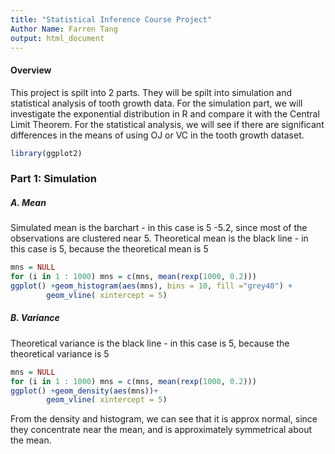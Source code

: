 ```yaml
---
title: "Statistical Inference Course Project"
Author Name: Farren Tang
output: html_document
---
```


#### Overview
This project is spilt into 2 parts. They will be spilt into simulation and statistical analysis of tooth growth data. 
For the simulation part, we will investigate the exponential distribution in R and compare it with the Central Limit Theorem.
For the statistical analysis, we will see if there are significant differences in the means of using OJ or VC in the tooth growth dataset. 

```r
library(ggplot2)
```


### Part 1: Simulation 
##### A. Mean
Simulated mean is the barchart - in this case is 5 -5.2, since most of the observations are clustered near 5. 
Theoretical mean is the black line - in this case is 5, because the theoretical mean is 5   
```r
mns = NULL
for (i in 1 : 1000) mns = c(mns, mean(rexp(1000, 0.2)))
ggplot() +geom_histogram(aes(mns), bins = 10, fill ="grey40") +
        geom_vline( xintercept = 5)
```  

##### B. Variance  
Theoretical variance is the black line - in this case is 5, because the theoretical variance is 5 

```r
mns = NULL
for (i in 1 : 1000) mns = c(mns, mean(rexp(1000, 0.2)))
ggplot() +geom_density(aes(mns))+
        geom_vline( xintercept = 5)

```

From the density and histogram, we can see that it is approx normal, since they concentrate near the mean, and is approximately symmetrical about the mean.

